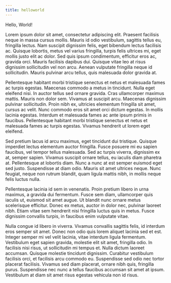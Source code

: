 ```yaml
---
title: helloworld
---
```


Hello, World!



Lorem ipsum dolor sit amet, consectetur adipiscing elit. Praesent facilisis neque in massa cursus mollis. Mauris id odio vestibulum, sagittis tellus eu, fringilla lectus. Nam suscipit dignissim felis, eget bibendum lectus facilisis ac. Quisque lobortis, metus vel varius fringilla, turpis felis ultrices mi, eget mollis justo elit ac dolor. Sed quis ipsum condimentum, efficitur eros ac, gravida orci. Mauris facilisis dapibus dui. Quisque vitae leo at risus dignissim sollicitudin vel non arcu. Aenean vulputate fringilla neque id sollicitudin. Mauris pulvinar arcu tellus, quis malesuada dolor gravida at.

Pellentesque habitant morbi tristique senectus et netus et malesuada fames ac turpis egestas. Maecenas commodo a metus in tincidunt. Nulla eget eleifend nisi. In auctor tellus sed ornare gravida. Cras ullamcorper maximus mattis. Mauris non dolor sem. Vivamus at suscipit arcu. Maecenas dignissim pulvinar sollicitudin. Proin nibh ex, ultricies elementum fringilla sit amet, cursus ac velit. Nunc commodo eros sit amet orci dictum egestas. In mollis lacinia egestas. Interdum et malesuada fames ac ante ipsum primis in faucibus. Pellentesque habitant morbi tristique senectus et netus et malesuada fames ac turpis egestas. Vivamus hendrerit ut lorem eget eleifend.

Sed pretium lacus id arcu maximus, eget tincidunt dui tristique. Quisque imperdiet lectus elementum auctor fringilla. Fusce posuere mi eu sapien faucibus, vel tempor tellus malesuada. Sed ac turpis viverra, dignissim ex at, semper sapien. Vivamus suscipit ornare tellus, eu iaculis diam pharetra at. Pellentesque at lobortis diam. Nunc a nunc at est semper euismod eget sed justo. Suspendisse at diam odio. Mauris sit amet ultrices neque. Nunc feugiat, neque non rutrum blandit, quam ligula mattis nibh, in mollis neque felis luctus nulla.

Pellentesque lacinia id sem in venenatis. Proin pretium libero in urna maximus, a gravida dui fermentum. Fusce sem diam, ullamcorper quis iaculis ut, euismod sit amet augue. Ut blandit nunc ornare metus scelerisque efficitur. Donec ex metus, auctor in dolor nec, pulvinar laoreet nibh. Etiam vitae sem hendrerit nisi fringilla luctus quis in metus. Fusce dignissim convallis turpis, in faucibus enim vulputate vitae.

Nulla congue id libero in viverra. Vivamus convallis sagittis felis, id interdum eros semper sit amet. Donec non odio quis lorem aliquet lacinia sed et est. Integer semper mi vel velit lacinia, vitae interdum ligula fermentum. Vestibulum eget sapien gravida, molestie elit sit amet, fringilla odio. In facilisis nisi risus, ut sollicitudin mi tempus et. Nulla dictum laoreet accumsan. Quisque molestie tincidunt dignissim. Curabitur vestibulum facilisis orci, et facilisis arcu commodo eu. Suspendisse sed odio nec tortor placerat facilisis. Vivamus sed diam placerat, ornare nibh quis, fringilla purus. Suspendisse nec nunc a tellus faucibus accumsan sit amet at ipsum. Vestibulum at diam sit amet risus egestas vehicula non id risus. 